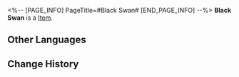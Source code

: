 <%-- [PAGE_INFO]
PageTitle=#Black Swan#
[END_PAGE_INFO] --%>
{{Item Infobox
|title       = Black Swan
|id          = 223001
|image       = Dreamscape Pass Sticker Black Swan.png
|type        = 
|invCategory = 
|rarity      = 4
|effect      = Digital stickers that can be used to decorate the pages of the Dreamtour Handbook. They come in many different styles.
|description = 
|source1     = After everything has concluded, return to where you were saved by the Memokeeper
}}
{{Description|1=Dreams are memories that have yet to occur, and memories are dreams woven when awake.}}
'''Black Swan''' is a [[Item]].

==Other Languages==
{{Other Languages
|en   = Black Swan
|zhs  = 黑天鹅
|zht  = 黑天鵝
|ja   = ブラックスワン
|ko   = 블랙 스완
|es   = Cisne Negro
|fr   = Cygne noir
|ru   = Чёрный Лебедь
|th   = Black Swan
|vi   = Black Swan
|de   = Schwarzer Schwan
|id   = Black Swan
|pt   = Cisne Negro
}}

==Change History==
{{Change History|2.0}}